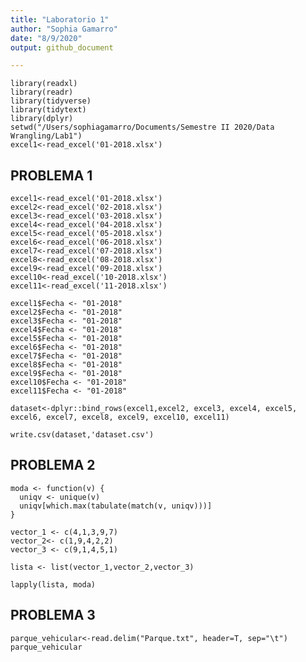 ```yaml
---
title: "Laboratorio 1"
author: "Sophia Gamarro"
date: "8/9/2020"
output: github_document

---
```



```librerias
library(readxl)
library(readr)
library(tidyverse) 
library(tidytext)
library(dplyr)
setwd("/Users/sophiagamarro/Documents/Semestre II 2020/Data Wrangling/Lab1")
excel1<-read_excel('01-2018.xlsx')
```
## PROBLEMA 1
```documentos
excel1<-read_excel('01-2018.xlsx')
excel2<-read_excel('02-2018.xlsx')
excel3<-read_excel('03-2018.xlsx')
excel4<-read_excel('04-2018.xlsx')
excel5<-read_excel('05-2018.xlsx')
excel6<-read_excel('06-2018.xlsx')
excel7<-read_excel('07-2018.xlsx')
excel8<-read_excel('08-2018.xlsx')
excel9<-read_excel('09-2018.xlsx')
excel10<-read_excel('10-2018.xlsx')
excel11<-read_excel('11-2018.xlsx')
```

```fecha
excel1$Fecha <- "01-2018"
excel2$Fecha <- "01-2018"
excel3$Fecha <- "01-2018"
excel4$Fecha <- "01-2018"
excel5$Fecha <- "01-2018"
excel6$Fecha <- "01-2018"
excel7$Fecha <- "01-2018"
excel8$Fecha <- "01-2018"
excel9$Fecha <- "01-2018"
excel10$Fecha <- "01-2018"
excel11$Fecha <- "01-2018"
```

```fecha
dataset<-dplyr::bind_rows(excel1,excel2, excel3, excel4, excel5, excel6, excel7, excel8, excel9, excel10, excel11)
```
```fecha
write.csv(dataset,'dataset.csv')
```

## PROBLEMA 2

```fecha
moda <- function(v) {
  uniqv <- unique(v)
  uniqv[which.max(tabulate(match(v, uniqv)))]
}

vector_1 <- c(4,1,3,9,7)
vector_2<- c(1,9,4,2,2)
vector_3 <- c(9,1,4,5,1)

lista <- list(vector_1,vector_2,vector_3)

lapply(lista, moda)
```

## PROBLEMA 3

```fecha
parque_vehicular<-read.delim("Parque.txt", header=T, sep="\t")
parque_vehicular
```

